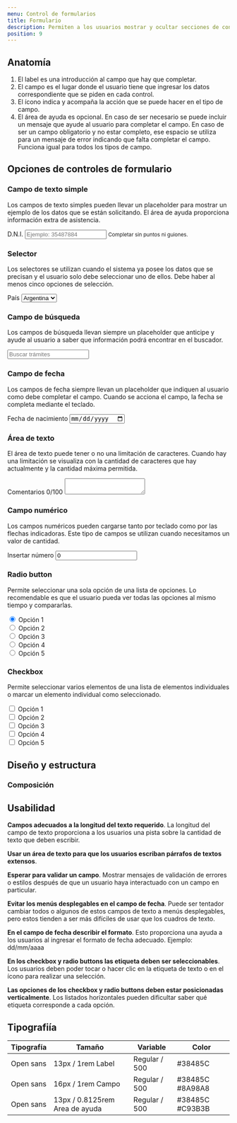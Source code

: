 ```yaml
---
menu: Control de formularios
title: Formulario
description: Permiten a los usuarios mostrar y ocultar secciones de contenido relacionado en una página.
position: 9
---
```


## Anatomía

<!-- ![completar](/componentes/alerta/anatomía-1.svg) -->

1. El label es una introducción al campo que hay que completar. 
2. El campo es el lugar donde el usuario tiene que ingresar los datos correspondiente que se piden en cada control. 
3. El ícono indica y acompaña la acción que se puede hacer en el tipo de campo. 
4. El área de ayuda es opcional. En caso de ser necesario se puede incluir un mensaje que ayude al usuario para completar el campo. En caso de ser un campo obligatorio y no estar completo, ese espacio se utiliza para un mensaje de error indicando que falta completar el campo. Funciona igual para todos los tipos de campo.

## Opciones de controles de formulario

### Campo de texto simple

Los campos de texto simples pueden llevar un placeholder para mostrar un ejemplo de los datos que se están solicitando. El área de ayuda proporciona información extra de asistencia.

<Row>
<Col items={2}>
<div className="form-wrapper">
  <div className="form-group">
    <label htmlFor="name-input">D.N.I.</label>
    <input type="text" className="form-control" id="name-input" name="name" placeholder="Ejemplo: 35487884" />
    <small className="form-text text-muted">
      Completar sin puntos ni guiones.
    </small>
  </div>
</div>
</Col>
</Row>


### Selector

Los selectores se utilizan cuando el sistema ya posee los datos que se precisan y el usuario solo debe seleccionar uno de ellos. Debe haber al menos cinco opciones de selección.

<Row>
<Col items={2}>
<div className="form-group">
  <label htmlFor="lista-de-seleccion">País</label>
  <select className="custom-select" id="lista-de-seleccion">
    <option>Argentina</option>
    <option>Brasil</option>
    <option>Colombia</option>
    <option>Ecuador</option>
    <option>Peru</option>
  </select>
</div>
</Col>
</Row>

### Campo de búsqueda

Los campos de búsqueda llevan siempre un placeholder que anticipe y ayude al usuario a saber que información podrá encontrar en el buscador.

<Row>
<Col items={2}>
<div className="form-wrapper">
  <div className="form-group">
    <input type="search" className="form-control" id="search-input" name="name" placeholder="Buscar trámites" />
  </div>
</div>
</Col>
</Row>

### Campo de fecha

Los campos de fecha siempre llevan un placeholder que indiquen al usuario como debe completar el campo. Cuando se acciona el campo, la fecha se completa mediante el teclado.

<Row>
<Col items={2}>
<div className="form-wrapper">
  <div className="form-group">
    <label htmlFor="date-input">Fecha de nacimiento</label>
    <input type="date" className="form-control" id="date-input" name="date" aria-describedby="date-help" />
  </div>
</div>
</Col>
</Row>

### Área de texto

El área de texto puede tener o no una limitación de caracteres. Cuando hay una limitación se visualiza con la cantidad de caracteres que hay actualmente y la cantidad máxima permitida.

<Row>
<Col items={2}>
<div className="form-wrapper">
  <div className="form-group">
    <label htmlFor="text-area">Comentarios 0/100</label>
    <textarea className="form-control" id="text-area" rows={3}></textarea>
  </div>
</div>
</Col>
</Row>

### Campo numérico

Los campos numéricos pueden cargarse tanto por teclado como por las flechas indicadoras. Este tipo de campos se utilizan cuando necesitamos un valor de cantidad.

<Row>
<Col items={2}>
<div className="form-wrapper">
  <div className="form-group">
    <label htmlFor="number-input">Insertar número</label>
    <input type="number" className="form-control" id="number-input" name="number" value="0" />
  </div>
</div>
</Col>
</Row>

### Radio button

Permite seleccionar una sola opción de una lista de opciones. Lo recomendable es que el usuario pueda ver todas las opciones al mismo tiempo y compararlas.

<div className="custom-control custom-radio">
  <input className="custom-control-input" type="radio" name="option" id="option-one" value="one" checked  />
  <label className="custom-control-label" htmlFor="option-one">
    Opción 1
  </label>
</div>
<div className="custom-control custom-radio">
  <input className="custom-control-input" type="radio" name="option" id="option-two" value="two" />
  <label className="custom-control-label" htmlFor="option-two">
    Opción 2
  </label>
</div>
<div className="custom-control custom-radio">
  <input className="custom-control-input" type="radio" name="option" id="option-three" value="three" />
  <label className="custom-control-label" htmlFor="option-three">
    Opción 3
  </label>
</div>
<div className="custom-control custom-radio">
  <input className="custom-control-input" type="radio" name="option" id="option-four" value="four" />
  <label className="custom-control-label" htmlFor="option-four">
    Opción 4
  </label>
</div>
<div className="custom-control custom-radio">
  <input className="custom-control-input" type="radio" name="option" id="option-five" value="five" />
  <label className="custom-control-label" htmlFor="option-five">
    Opción 5
  </label>
</div>

### Checkbox

Permite seleccionar varios elementos de una lista de elementos individuales o marcar un elemento individual como seleccionado.

<div className="custom-control custom-checkbox">
  <input className="custom-control-input" type="checkbox" id="skills-one-input" name="skills" value="one" />
  <label className="custom-control-label" htmlFor="skills-one-input">
    Opción 1
  </label>
</div>
<div className="custom-control custom-checkbox">
  <input className="custom-control-input" type="checkbox" id="skills-two-input" name="skills" value="two" />
  <label className="custom-control-label" htmlFor="skills-two-input">
    Opción 2
  </label>
</div>
<div className="custom-control custom-checkbox">
  <input className="custom-control-input" type="checkbox" id="skills-three-input" name="skills" value="three" />
  <label className="custom-control-label" htmlFor="skills-three-input">
    Opción 3
  </label>
</div>
<div className="custom-control custom-checkbox">
  <input className="custom-control-input" type="checkbox" id="skills-four-input" name="skills" value="four" />
  <label className="custom-control-label" htmlFor="skills-four-input">
    Opción 4
  </label>
</div>
<div className="custom-control custom-checkbox">
  <input className="custom-control-input" type="checkbox" id="skills-five-input" name="skills" value="five" />
  <label className="custom-control-label" htmlFor="skills-five-input">
    Opción 5
  </label>
</div>

## Diseño y estructura

### Composición


## Usabilidad

**Campos adecuados a la longitud del texto requerido**. La longitud del campo de texto proporciona a los usuarios una pista sobre la cantidad de texto que deben escribir. 

**Usar un área de texto para que los usuarios escriban párrafos de textos extensos**. 

**Esperar para validar un campo**. Mostrar mensajes de validación de errores o estilos después de que un usuario haya interactuado con un campo en particular. 

**Evitar los menús desplegables en el campo de fecha**. Puede ser tentador cambiar todos o algunos de estos campos de texto a menús desplegables, pero estos tienden a ser más difíciles de usar que los cuadros de texto. 

**En el campo de fecha describir el formato**. Esto proporciona una ayuda a los usuarios al ingresar el formato de fecha adecuado. Ejemplo: dd/mm/aaaa 

**En los checkbox y radio buttons las etiqueta deben ser seleccionables**. Los usuarios deben poder tocar o hacer clic en la etiqueta de texto o en el ícono para realizar una selección. 

**Las opciones de los checkbox y radio buttons deben estar posicionadas verticalmente**. Los listados horizontales pueden dificultar saber qué etiqueta corresponde a cada opción.

## Tipografiía

| Tipografía | Tamaño                         | Variable       | Color           |
| ---------- | ------------------------------ | -------------- | --------------- |
| Open sans  | 13px / 1rem  Label             | Regular / 500  | #38485C         |
| Open sans  | 16px / 1rem Campo              | Regular / 500  | #38485C #8A98A8 |
| Open sans  | 13px / 0.8125rem Area de ayuda | Regular / 500  | #38485C #C93B3B |
